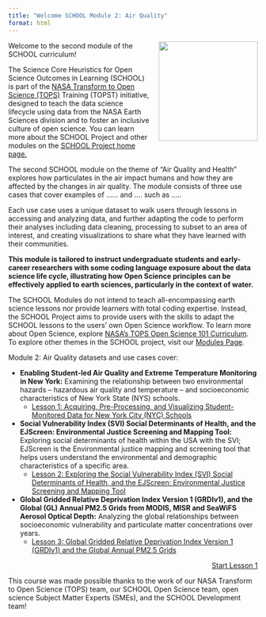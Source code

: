 ```yaml
---
title: "Welcome SCHOOL Module 2: Air Quality"
format: html
---
```


<img src="https://raw.githubusercontent.com/ciesin-geospatial/TOPSTSCHOOL/main/images/TOPSTSCHOOL-updated-logo02.png" align="right" height="200" style="padding-left: 15px; padding-bottom: 15px;"/>

Welcome to the second module of the SCHOOL curriculum!

The Science Core Heuristics for Open Science Outcomes in Learning (SCHOOL) is part of the [NASA Transform to Open Science (TOPS)](https://nasa.github.io/Transform-to-Open-Science/) Training (TOPST) initiative, designed to teach the data science lifecycle using data from the NASA Earth Sciences division and to foster an inclusive culture of open science. You can learn more about the SCHOOL Project and other modules on the [SCHOOL Project home page.](https://ciesin-geospatial.github.io/TOPSTSCHOOL/)

The second SCHOOL module on the theme of "Air Quality and Health" explores how particulates in the air impact humans and how they are affected by the changes in air quality. The module consists of three use cases that cover examples of ...... and .... such as .....

Each use case uses a unique dataset to walk users through lessons in accessing and analyzing data, and further adapting the code to perform their analyses including data cleaning, processing to subset to an area of interest, and creating visualizations to share what they have learned with their communities.

**This module is tailored to instruct undergraduate students and early-career researchers with some coding language exposure about the data science life cycle, illustrating how Open Science principles can be effectively applied to earth sciences, particularly in the context of water.**

The SCHOOL Modules do not intend to teach all-encompassing earth science lessons nor provide learners with total coding expertise. Instead, the SCHOOL Project aims to provide users with the skills to adapt the SCHOOL lessons to the users' own Open Science workflow. To learn more about Open Science, explore [NASA's TOPS Open Science 101 Curriculum](https://openscience101.org/). To explore other themes in the SCHOOL project, visit our [Modules Page](https://ciesin-geospatial.github.io/TOPSTSCHOOL/modules.html).

Module 2: Air Quality datasets and use cases cover:

-   **Enabling Student-led Air Quality and Extreme Temperature Monitoring in New York:** Examining the relationship between two environmental hazards -- hazardous air quality and temperature -- and socioeconomic characteristics of New York State (NYS) schools.
    -   [Lesson 1: Acquiring, Pre-Processing, and Visualizing Student-Monitored Data for New York City (NYC) Schools](https://ciesin-geospatial.github.io/TOPSTSCHOOL-air-quality/m201-student-led-monitoring-nyc.html)
-   **Social Vulnerability Index (SVI) Social Determinants of Health, and the EJScreen: Environmental Justice Screening and Mapping Tool:** Exploring social determinants of health within the USA with the SVI; EJScreen is the Environmental justice mapping and screening tool that helps users understand the environmental and demographic characteristics of a specific area.
    -   [Lesson 2: Exploring the Social Vulnerability Index (SVI) Social Determinants of Health, and the EJScreen: Environmental Justice Screening and Mapping Tool](https://ciesin-geospatial.github.io/TOPSTSCHOOL-air-quality/m202-svi-ejscreen.html)
-   **Global Gridded Relative Deprivation Index Version 1 (GRDIv1), and the Global (GL) Annual PM2.5 Grids from MODIS, MISR and SeaWiFS Aerosol Optical Depth:** Analyzing the global relationships between socioeconomic vulnerability and particulate matter concentrations over years. 
    -   [Lesson 3:  Global Gridded Relative Deprivation Index Version 1 (GRDIv1) and the Global Annual PM2.5 Grids](https://ciesin-geospatial.github.io/TOPSTSCHOOL-air-quality/m203-grdiv1-pm25.html)

::: {style="text-align: right;"}
[Start Lesson 1](https://ciesin-geospatial.github.io/TOPSTSCHOOL-air-quality/m201-student-led-monitoring-nyc.html){.btn .btn-primary .btn role="button"}
:::

This course was made possible thanks to the work of our NASA Transform to Open Science (TOPS) team, our SCHOOL Open Science team, open science Subject Matter Experts (SMEs), and the SCHOOL Development team!
